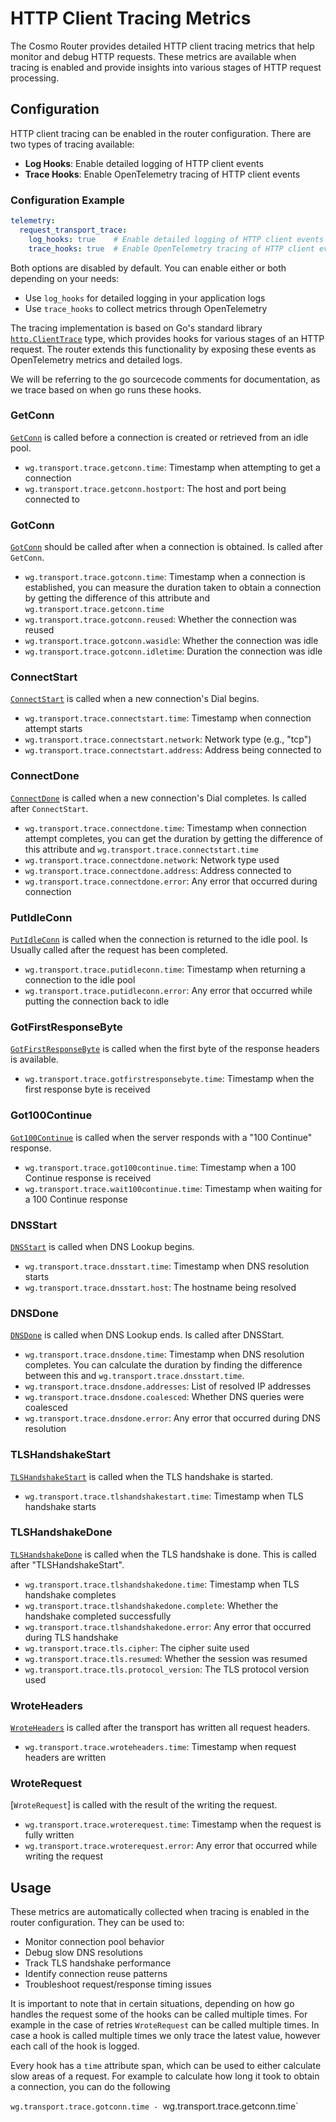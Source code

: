 # HTTP Client Tracing Metrics

The Cosmo Router provides detailed HTTP client tracing metrics that help monitor and debug HTTP requests. These metrics are available when tracing is enabled and provide insights into various stages of HTTP request processing.

## Configuration

HTTP client tracing can be enabled in the router configuration. There are two types of tracing available:

- **Log Hooks**: Enable detailed logging of HTTP client events
- **Trace Hooks**: Enable OpenTelemetry tracing of HTTP client events

### Configuration Example

```yaml
telemetry:
  request_transport_trace:
    log_hooks: true    # Enable detailed logging of HTTP client events
    trace_hooks: true  # Enable OpenTelemetry tracing of HTTP client events
```

Both options are disabled by default. You can enable either or both depending on your needs:
- Use `log_hooks` for detailed logging in your application logs
- Use `trace_hooks` to collect metrics through OpenTelemetry

The tracing implementation is based on Go's standard library [`http.ClientTrace`](https://pkg.go.dev/net/http/httptrace#ClientTrace) type, which provides hooks for various stages of an HTTP request. The router extends this functionality by exposing these events as OpenTelemetry metrics and detailed logs.

We will be referring to the go sourcecode comments for documentation, as we trace based on when go runs these hooks.

### GetConn
[`GetConn`](https://github.com/golang/go/blob/f9ce1dddc264cb30e68bfedbabf159b32bb6a719/src/net/http/httptrace/trace.go#L85) is called before a connection is created or retrieved from an idle pool. 

- `wg.transport.trace.getconn.time`: Timestamp when attempting to get a connection
- `wg.transport.trace.getconn.hostport`: The host and port being connected to

### GotConn
[`GotConn`](https://github.com/golang/go/blob/f9ce1dddc264cb30e68bfedbabf159b32bb6a719/src/net/http/httptrace/trace.go#L87) should be called after when a connection is obtained. Is called after `GetConn`.

- `wg.transport.trace.gotconn.time`: Timestamp when a connection is established, you can measure the duration taken to obtain a connection by getting the difference of this attribute and `wg.transport.trace.getconn.time`
- `wg.transport.trace.gotconn.reused`: Whether the connection was reused
- `wg.transport.trace.gotconn.wasidle`: Whether the connection was idle
- `wg.transport.trace.gotconn.idletime`: Duration the connection was idle

### ConnectStart
[`ConnectStart`](https://github.com/golang/go/blob/f9ce1dddc264cb30e68bfedbabf159b32bb6a719/src/net/http/httptrace/trace.go#L123) is called when a new connection's Dial begins.

- `wg.transport.trace.connectstart.time`: Timestamp when connection attempt starts
- `wg.transport.trace.connectstart.network`: Network type (e.g., "tcp")
- `wg.transport.trace.connectstart.address`: Address being connected to

### ConnectDone
[`ConnectDone`](https://github.com/golang/go/blob/f9ce1dddc264cb30e68bfedbabf159b32bb6a719/src/net/http/httptrace/trace.go#L133) is called when a new connection's Dial completes. Is called after `ConnectStart`.

- `wg.transport.trace.connectdone.time`: Timestamp when connection attempt completes, you can get the duration by getting the difference of this attribute and `wg.transport.trace.connectstart.time`
- `wg.transport.trace.connectdone.network`: Network type used
- `wg.transport.trace.connectdone.address`: Address connected to
- `wg.transport.trace.connectdone.error`: Any error that occurred during connection

### PutIdleConn
[`PutIdleConn`](https://github.com/golang/go/blob/f9ce1dddc264cb30e68bfedbabf159b32bb6a719/src/net/http/httptrace/trace.go#L101) is called when the connection is returned to the idle pool. Is Usually called after the request has been completed.
- `wg.transport.trace.putidleconn.time`: Timestamp when returning a connection to the idle pool
- `wg.transport.trace.putidleconn.error`: Any error that occurred while putting the connection back to idle

### GotFirstResponseByte
[`GotFirstResponseByte`](https://github.com/golang/go/blob/f9ce1dddc264cb30e68bfedbabf159b32bb6a719/src/net/http/httptrace/trace.go#L105) is called when the first byte of the response headers is available.
- `wg.transport.trace.gotfirstresponsebyte.time`: Timestamp when the first response byte is received

### Got100Continue
[`Got100Continue`](https://github.com/golang/go/blob/f9ce1dddc264cb30e68bfedbabf159b32bb6a719/src/net/http/httptrace/trace.go#L109) is called when the server responds with a "100 Continue" response.
- `wg.transport.trace.got100continue.time`: Timestamp when a 100 Continue response is received
- `wg.transport.trace.wait100continue.time`: Timestamp when waiting for a 100 Continue response


### DNSStart
[`DNSStart`](https://github.com/golang/go/blob/f9ce1dddc264cb30e68bfedbabf159b32bb6a719/src/net/http/httptrace/trace.go#L118) is called when DNS Lookup begins.

- `wg.transport.trace.dnsstart.time`: Timestamp when DNS resolution starts
- `wg.transport.trace.dnsstart.host`: The hostname being resolved

### DNSDone
[`DNSDone`](https://github.com/golang/go/blob/f9ce1dddc264cb30e68bfedbabf159b32bb6a719/src/net/http/httptrace/trace.go#L121) is called when DNS Lookup ends. Is called after DNSStart.

- `wg.transport.trace.dnsdone.time`: Timestamp when DNS resolution completes. You can calculate the duration by finding the difference between this and `wg.transport.trace.dnsstart.time`.
- `wg.transport.trace.dnsdone.addresses`: List of resolved IP addresses
- `wg.transport.trace.dnsdone.coalesced`: Whether DNS queries were coalesced
- `wg.transport.trace.dnsdone.error`: Any error that occurred during DNS resolution


### TLSHandshakeStart
[`TLSHandshakeStart`](https://github.com/golang/go/blob/f9ce1dddc264cb30e68bfedbabf159b32bb6a719/src/net/http/httptrace/trace.go#L138) is called when the TLS handshake is started.

- `wg.transport.trace.tlshandshakestart.time`: Timestamp when TLS handshake starts

### TLSHandshakeDone
[`TLSHandshakeDone`](https://github.com/golang/go/blob/f9ce1dddc264cb30e68bfedbabf159b32bb6a719/src/net/http/httptrace/trace.go#L143) is called when the TLS handshake is done. This is called after "TLSHandshakeStart".

- `wg.transport.trace.tlshandshakedone.time`: Timestamp when TLS handshake completes
- `wg.transport.trace.tlshandshakedone.complete`: Whether the handshake completed successfully
- `wg.transport.trace.tlshandshakedone.error`: Any error that occurred during TLS handshake
- `wg.transport.trace.tls.cipher`: The cipher suite used
- `wg.transport.trace.tls.resumed`: Whether the session was resumed
- `wg.transport.trace.tls.protocol_version`: The TLS protocol version used

### WroteHeaders
[`WroteHeaders`](https://github.com/golang/go/blob/f9ce1dddc264cb30e68bfedbabf159b32bb6a719/src/net/http/httptrace/trace.go#L152) is called after the transport has written all request headers.

- `wg.transport.trace.wroteheaders.time`: Timestamp when request headers are written

### WroteRequest
[`WroteRequest`] is called with the result of the writing the request.

- `wg.transport.trace.wroterequest.time`: Timestamp when the request is fully written
- `wg.transport.trace.wroterequest.error`: Any error that occurred while writing the request

## Usage

These metrics are automatically collected when tracing is enabled in the router configuration. They can be used to:

- Monitor connection pool behavior
- Debug slow DNS resolutions
- Track TLS handshake performance
- Identify connection reuse patterns
- Troubleshoot request/response timing issues

It is important to note that in certain situations, depending on how go handles the request some of the hooks can be called multiple times. For example in the case of retries `WroteRequest` can be called multiple times. In case a hook is called multiple times we only trace the latest value, however each call of the hook is logged.

Every hook has a `time` attribute span, which can be used to either calculate slow areas of a request. For example to calculate how long it took to obtain a connection, you can do the following

`wg.transport.trace.gotconn.time - `wg.transport.trace.getconn.time`



